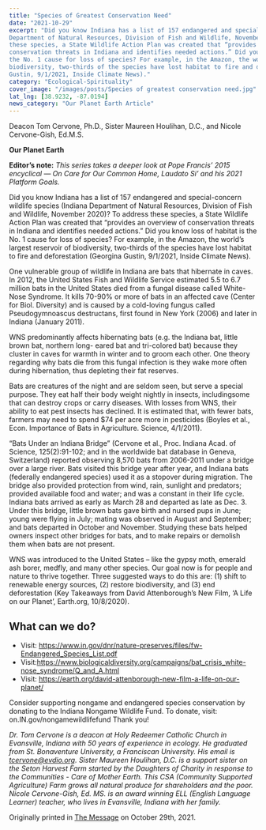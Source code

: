 ```yaml
---
title: "Species of Greatest Conservation Need"
date: "2021-10-29"
excerpt: "Did you know Indiana has a list of 157 endangered and special-concern wildlife species (Indiana
Department of Natural Resources, Division of Fish and Wildlife, November 2020)? To address
these species, a State Wildlife Action Plan was created that “provides an overview of
conservation threats in Indiana and identifies needed actions.” Did you know loss of habitat is
the No. 1 cause for loss of species? For example, in the Amazon, the world’s largest reservoir of
biodiversity, two-thirds of the species have lost habitat to fire and deforestation (Georgina
Gustin, 9/1/2021, Inside Climate News)."
category: "Ecological-Spirituality"
cover_image: "/images/posts/Species of greatest conservation need.jpg"
lat_lng: [38.9232, -87.0194]
news_category: "Our Planet Earth Article"
---
```


Deacon Tom Cervone, Ph.D., Sister Maureen Houlihan, D.C., and Nicole Cervone-Gish, Ed.M.S.

**Our Planet Earth**

**Editor’s note:**
_This series takes a deeper look at Pope Francis’ 2015 encyclical ― On Care for Our Common
Home, Laudato Si’ and his 2021 Platform Goals._

Did you know Indiana has a list of 157 endangered and special-concern wildlife species (Indiana
Department of Natural Resources, Division of Fish and Wildlife, November 2020)? To address
these species, a State Wildlife Action Plan was created that “provides an overview of
conservation threats in Indiana and identifies needed actions.” Did you know loss of habitat is
the No. 1 cause for loss of species? For example, in the Amazon, the world’s largest reservoir of
biodiversity, two-thirds of the species have lost habitat to fire and deforestation (Georgina
Gustin, 9/1/2021, Inside Climate News).

One vulnerable group of wildlife in Indiana are bats that hibernate in caves. In 2012, the United
States Fish and Wildlife Service estimated 5.5 to 6.7 million bats in the United States died from a
fungal disease called White-Nose Syndrome. It kills 70-90% or more of bats in an affected cave
(Center for Biol. Diversity) and is caused by a cold-loving fungus called Pseudogymnoascus
destructans, first found in New York (2006) and later in Indiana (January 2011).

WNS predominantly affects hibernating bats (e.g. the Indiana bat, little brown bat, northern long-
eared bat and tri-colored bat) because they cluster in caves for warmth in winter and to groom
each other. One theory regarding why bats die from this fungal infection is they wake more often
during hibernation, thus depleting their fat reserves.

Bats are creatures of the night and are seldom seen, but serve a special purpose. They eat half
their body weight nightly in insects, includingsome that can destroy crops or carry diseases. With
losses from WNS, their ability to eat pest insects has declined. It is estimated that, with fewer
bats, farmers may need to spend $74 per acre more in pesticides (Boyles et al., Econ. Importance
of Bats in Agriculture. Science, 4/1/2011).

“Bats Under an Indiana Bridge” (Cervone et al., Proc. Indiana Acad. of Science, 125(2):91-102;
and in the worldwide bat database in Geneva, Switzerland) reported observing 8,570 bats from
2006-2011 under a bridge over a large river. Bats visited this bridge year after year, and Indiana
bats (federally endangered species) used it as a stopover during migration. The bridge also
provided protection from wind, rain, sunlight and predators; provided available food and water;
and was a constant in their life cycle. Indiana bats arrived as early as March 28 and departed as
late as Dec. 3. Under this bridge, little brown bats gave birth and nursed pups in June; young
were flying in July; mating was observed in August and September; and bats departed in October
and November. Studying these bats helped owners inspect other bridges for bats, and to make
repairs or demolish them when bats are not present.

WNS was introduced to the United States – like the gypsy moth, emerald ash borer, medfly, and
many other species. Our goal now is for people and nature to thrive together. Three suggested
ways to do this are: (1) shift to renewable energy sources, (2) restore biodiversity, and (3) end
deforestation (Key Takeaways from David Attenborough’s New Film, ‘A Life on our Planet’,
Earth.org, 10/8/2020).

## What can we do?

- Visit: https://www.in.gov/dnr/nature-preserves/files/fw-Endangered_Species_List.pdf
- Visit:https://www.biologicaldiversity.org/campaigns/bat_crisis_white-nose_syndrome/Q_and_A.html
- Visit: https://earth.org/david-attenborough-new-film-a-life-on-our-planet/

Consider supporting nongame and endangered species conservation by donating to the Indiana
Nongame Wildlife Fund. To donate, visit: on.IN.gov/nongamewildlifefund Thank you!

_Dr. Tom Cervone is a deacon at Holy Redeemer Catholic Church in Evansville, Indiana with 50
years of experience in ecology. He graduated from St. Bonaventure University, a Franciscan
University. His email is tcervone@evdio.org. Sister Maureen Houlihan, D.C. is a support sister
on the Seton Harvest Farm started by the Daughters of Charity in response to the Communities -
Care of Mother Earth. This CSA (Community Supported Agriculture) Farm grows all natural
produce for shareholders and the poor. Nicole Cervone-Gish, Ed. MS. is an award winning ELL
(English Language Learner) teacher, who lives in Evansville, Indiana with her family._

Originally printed in [The Message](https://evdiomessage.org/) on October 29th, 2021.

